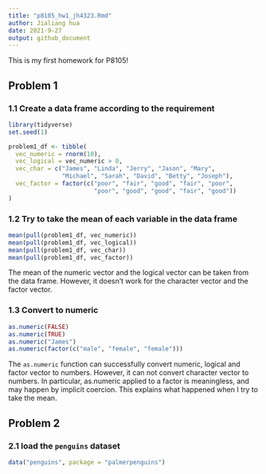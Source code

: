 ```yaml
---
title: "p8105_hw1_jh4323.Rmd"
author: Jialiang hua
date: 2021-9-27
output: github_document
---
```


This is my first homework for P8105!

## Problem 1

### 1.1 Create a data frame according to the requirement

```r
library(tidyverse)
set.seed(1)

problem1_df <- tibble(
  vec_numeric = rnorm(10),
  vec_logical = vec_numeric > 0,
  vec_char = c("James", "Linda", "Jerry", "Jason", "Mary", 
               "Michael", "Sarah", "David", "Betty", "Joseph"),
  vec_factor = factor(c("poor", "fair", "good", "fair", "poor", 
                        "poor", "good", "good", "fair", "good"))
)
```

### 1.2 Try to take the mean of each variable in the data frame

```r
mean(pull(problem1_df, vec_numeric))
mean(pull(problem1_df, vec_logical))
mean(pull(problem1_df, vec_char))
mean(pull(problem1_df, vec_factor))
```

The mean of the numeric vector and the logical vector can be taken from the data frame. However, it doesn't work for the character vector and the factor vector.

### 1.3 Convert to numeric

```r
as.numeric(FALSE)
as.numeric(TRUE)
as.numeric("James")
as.numeric(factor(c("male", "female", "female")))
```

The `as.numeric` function can successfully convert numeric, logical and factor vector to numbers. However, it can not convert character vector to numbers. In particular, as.numeric applied to a factor is meaningless, and may happen by implicit coercion. This explains what happened when I try to take the mean.

## Problem 2

### 2.1 load the `penguins` dataset
```r
data("penguins", package = "palmerpenguins")
```


